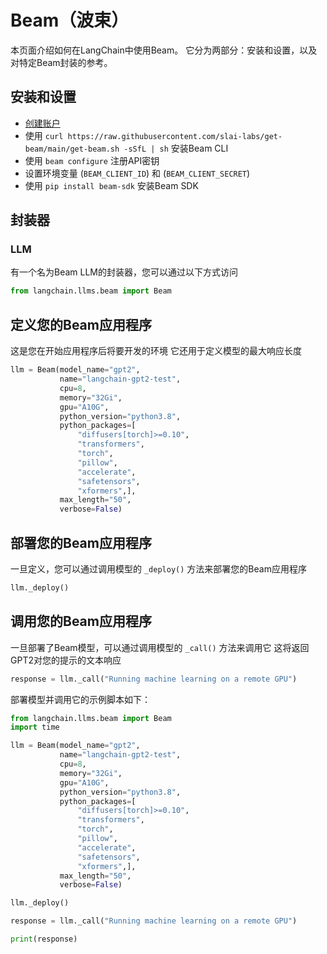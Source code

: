 # Beam（波束）

本页面介绍如何在LangChain中使用Beam。
它分为两部分：安装和设置，以及对特定Beam封装的参考。

## 安装和设置

- [创建账户](https://www.beam.cloud/)
- 使用 `curl https://raw.githubusercontent.com/slai-labs/get-beam/main/get-beam.sh -sSfL | sh` 安装Beam CLI
- 使用 `beam configure` 注册API密钥
- 设置环境变量 (`BEAM_CLIENT_ID`) 和 (`BEAM_CLIENT_SECRET`)
- 使用 `pip install beam-sdk` 安装Beam SDK

## 封装器

### LLM

有一个名为Beam LLM的封装器，您可以通过以下方式访问

```python
from langchain.llms.beam import Beam
```

## 定义您的Beam应用程序

这是您在开始应用程序后将要开发的环境
它还用于定义模型的最大响应长度
```python
llm = Beam(model_name="gpt2",
           name="langchain-gpt2-test",
           cpu=8,
           memory="32Gi",
           gpu="A10G",
           python_version="python3.8",
           python_packages=[
               "diffusers[torch]>=0.10",
               "transformers",
               "torch",
               "pillow",
               "accelerate",
               "safetensors",
               "xformers",],
           max_length="50",
           verbose=False)
```

## 部署您的Beam应用程序

一旦定义，您可以通过调用模型的 `_deploy()` 方法来部署您的Beam应用程序

```python
llm._deploy()
```

## 调用您的Beam应用程序

一旦部署了Beam模型，可以通过调用模型的 `_call()` 方法来调用它
这将返回GPT2对您的提示的文本响应

```python
response = llm._call("Running machine learning on a remote GPU")
```

部署模型并调用它的示例脚本如下：

```python
from langchain.llms.beam import Beam
import time

llm = Beam(model_name="gpt2",
           name="langchain-gpt2-test",
           cpu=8,
           memory="32Gi",
           gpu="A10G",
           python_version="python3.8",
           python_packages=[
               "diffusers[torch]>=0.10",
               "transformers",
               "torch",
               "pillow",
               "accelerate",
               "safetensors",
               "xformers",],
           max_length="50",
           verbose=False)

llm._deploy()

response = llm._call("Running machine learning on a remote GPU")

print(response)
```